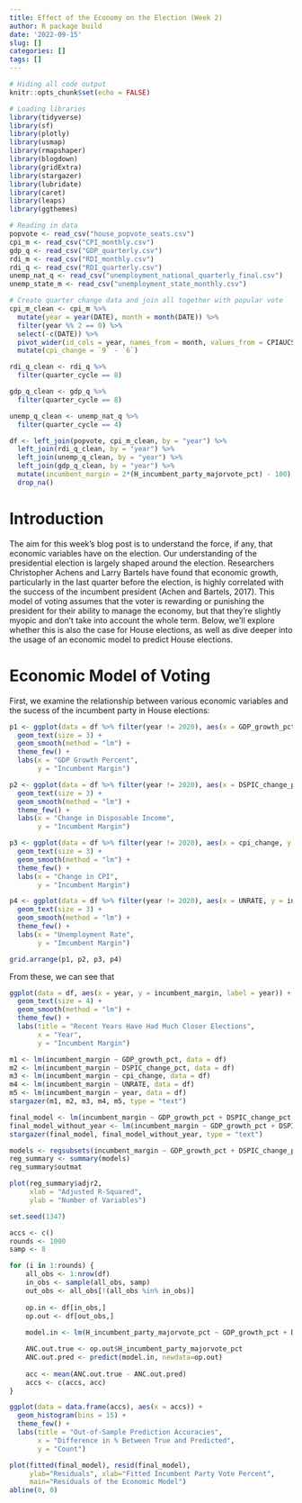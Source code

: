 ```yaml
---
title: Effect of the Economy on the Election (Week 2)
author: R package build
date: '2022-09-15'
slug: []
categories: []
tags: []
---
```


```r
# Hiding all code output
knitr::opts_chunk$set(echo = FALSE)

# Loading libraries
library(tidyverse)
library(sf)
library(plotly)
library(usmap)
library(rmapshaper)
library(blogdown)
library(gridExtra)
library(stargazer)
library(lubridate)
library(caret)
library(leaps)
library(ggthemes)

# Reading in data
popvote <- read_csv("house_popvote_seats.csv")
cpi_m <- read_csv("CPI_monthly.csv")
gdp_q <- read_csv("GDP_quarterly.csv")
rdi_m <- read_csv("RDI_monthly.csv")
rdi_q <- read_csv("RDI_quarterly.csv")
unemp_nat_q <- read_csv("unemployment_national_quarterly_final.csv")
unemp_state_m <- read_csv("unemployment_state_monthly.csv")
```

```r
# Create quarter change data and join all together with popular vote
cpi_m_clean <- cpi_m %>%
  mutate(year = year(DATE), month = month(DATE)) %>%
  filter(year %% 2 == 0) %>%
  select(-c(DATE)) %>%
  pivot_wider(id_cols = year, names_from = month, values_from = CPIAUCSL) %>%
  mutate(cpi_change = `9` - `6`)

rdi_q_clean <- rdi_q %>%
  filter(quarter_cycle == 8)

gdp_q_clean <- gdp_q %>%
  filter(quarter_cycle == 8)

unemp_q_clean <- unemp_nat_q %>%
  filter(quarter_cycle == 4)

df <- left_join(popvote, cpi_m_clean, by = "year") %>%
  left_join(rdi_q_clean, by = "year") %>%
  left_join(unemp_q_clean, by = "year") %>%
  left_join(gdp_q_clean, by = "year") %>%
  mutate(incumbent_margin = 2*(H_incumbent_party_majorvote_pct) - 100) %>%
  drop_na()
```

# Introduction

The aim for this week's blog post is to understand the force, if any, that economic variables have on the election. Our understanding of the presidential election is largely shaped around the election. Researchers Christopher Achens and Larry Bartels have found that economic growth, particularly in the last quarter before the election, is highly correlated with the success of the incumbent president (Achen and Bartels, 2017). This model of voting assumes that the voter is rewarding or punishing the president for their ability to manage the economy, but that they're slightly myopic and don't take into account the whole term. Below, we'll explore whether this is also the case for House elections, as well as dive deeper into the usage of an economic model to predict House elections.

# Economic Model of Voting

First, we examine the relationship between various economic variables and the sucess of the incumbent party in House elections:

```r
p1 <- ggplot(data = df %>% filter(year != 2020), aes(x = GDP_growth_pct, y = incumbent_margin, label = year)) +
  geom_text(size = 3) +
  geom_smooth(method = "lm") +
  theme_few() +
  labs(x = "GDP Growth Percent",
       y = "Incumbent Margin")

p2 <- ggplot(data = df %>% filter(year != 2020), aes(x = DSPIC_change_pct, y = incumbent_margin, label = year)) +
  geom_text(size = 3) +
  geom_smooth(method = "lm") +
  theme_few() +
  labs(x = "Change in Disposable Income",
       y = "Incumbent Margin")

p3 <- ggplot(data = df %>% filter(year != 2020), aes(x = cpi_change, y = incumbent_margin, label = year)) +
  geom_text(size = 3) +
  geom_smooth(method = "lm") +
  theme_few() +
  labs(x = "Change in CPI",
       y = "Incumbent Margin")

p4 <- ggplot(data = df %>% filter(year != 2020), aes(x = UNRATE, y = incumbent_margin, label = year)) +
  geom_text(size = 3) +
  geom_smooth(method = "lm") +
  theme_few() +
  labs(x = "Unemployment Rate",
       y = "Imcumbent Margin")

grid.arrange(p1, p2, p3, p4)
```

From these, we can see that 

```r
ggplot(data = df, aes(x = year, y = incumbent_margin, label = year)) +
  geom_text(size = 4) +
  geom_smooth(method = "lm") +
  theme_few() +
  labs(title = "Recent Years Have Had Much Closer Elections",
       x = "Year",
       y = "Incumbent Margin")
```


```r
m1 <- lm(incumbent_margin ~ GDP_growth_pct, data = df)
m2 <- lm(incumbent_margin ~ DSPIC_change_pct, data = df)
m3 <- lm(incumbent_margin ~ cpi_change, data = df)
m4 <- lm(incumbent_margin ~ UNRATE, data = df)
m5 <- lm(incumbent_margin ~ year, data = df)
stargazer(m1, m2, m3, m4, m5, type = "text")
```

```r
final_model <- lm(incumbent_margin ~ GDP_growth_pct + DSPIC_change_pct + cpi_change + UNRATE + year, data = df)
final_model_without_year <- lm(incumbent_margin ~ GDP_growth_pct + DSPIC_change_pct + cpi_change + UNRATE, data = df)
stargazer(final_model, final_model_without_year, type = "text")
```

```r
models <- regsubsets(incumbent_margin ~ GDP_growth_pct + DSPIC_change_pct + cpi_change + UNRATE + year, data = df, nvmax = 5)
reg_summary <- summary(models)
reg_summary$outmat
```

```r
plot(reg_summary$adjr2,
     xlab = "Adjusted R-Squared",
     ylab = "Number of Variables")
```

```r
set.seed(1347)

accs <- c()
rounds <- 1000
samp <- 8

for (i in 1:rounds) {
	all_obs <- 1:nrow(df)
	in_obs <- sample(all_obs, samp)
	out_obs <- all_obs[!(all_obs %in% in_obs)]
	
	op.in <- df[in_obs,]
	op.out <- df[out_obs,]
	
	model.in <- lm(H_incumbent_party_majorvote_pct ~ GDP_growth_pct + DSPIC_change_pct + cpi_change + UNRATE + year, data = df)

	ANC.out.true <- op.out$H_incumbent_party_majorvote_pct
	ANC.out.pred <- predict(model.in, newdata=op.out)
	
	acc <- mean(ANC.out.true - ANC.out.pred)
	accs <- c(accs, acc)
}

ggplot(data = data.frame(accs), aes(x = accs)) +
  geom_histogram(bins = 15) +
  theme_few() +
  labs(title = "Out-of-Sample Prediction Accuracies",
       x = "Difference in % Between True and Predicted",
       y = "Count")
```

```r
plot(fitted(final_model), resid(final_model), 
     ylab="Residuals", xlab="Fitted Incumbent Party Vote Percent", 
     main="Residuals of the Economic Model") 
abline(0, 0)
```




